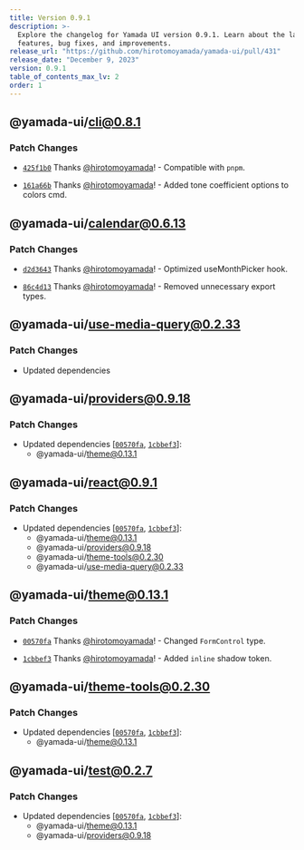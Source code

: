 ```yaml
---
title: Version 0.9.1
description: >-
  Explore the changelog for Yamada UI version 0.9.1. Learn about the latest
  features, bug fixes, and improvements.
release_url: "https://github.com/hirotomoyamada/yamada-ui/pull/431"
release_date: "December 9, 2023"
version: 0.9.1
table_of_contents_max_lv: 2
order: 1
---
```


## @yamada-ui/cli@0.8.1

### Patch Changes

- [`425f1b0`](https://github.com/hirotomoyamada/yamada-ui/commit/425f1b02d4dfa2d63b5baad56e26e07ab1fdfb35) Thanks [@hirotomoyamada](https://github.com/hirotomoyamada)! - Compatible with `pnpm`.

- [`161a66b`](https://github.com/hirotomoyamada/yamada-ui/commit/161a66bd5b48bbd0739fe5e28e1ecd92be0800b9) Thanks [@hirotomoyamada](https://github.com/hirotomoyamada)! - Added tone coefficient options to colors cmd.

## @yamada-ui/calendar@0.6.13

### Patch Changes

- [`d2d3643`](https://github.com/hirotomoyamada/yamada-ui/commit/d2d3643893dc1fd43d88ae26cb28a7057ee936e1) Thanks [@hirotomoyamada](https://github.com/hirotomoyamada)! - Optimized useMonthPicker hook.

- [`86c4d13`](https://github.com/hirotomoyamada/yamada-ui/commit/86c4d139bfbda9af2ffadfccc8543f37341b2187) Thanks [@hirotomoyamada](https://github.com/hirotomoyamada)! - Removed unnecessary export types.

## @yamada-ui/use-media-query@0.2.33

### Patch Changes

- Updated dependencies

## @yamada-ui/providers@0.9.18

### Patch Changes

- Updated dependencies \[[`00570fa`](https://github.com/hirotomoyamada/yamada-ui/commit/00570faf38843ff2786f3750594d32fae86edadc), [`1cbbef3`](https://github.com/hirotomoyamada/yamada-ui/commit/1cbbef31657f9aff7a46d960ff4d47246d2ba453)]:
  - @yamada-ui/theme@0.13.1

## @yamada-ui/react@0.9.1

### Patch Changes

- Updated dependencies \[[`00570fa`](https://github.com/hirotomoyamada/yamada-ui/commit/00570faf38843ff2786f3750594d32fae86edadc), [`1cbbef3`](https://github.com/hirotomoyamada/yamada-ui/commit/1cbbef31657f9aff7a46d960ff4d47246d2ba453)]:
  - @yamada-ui/theme@0.13.1
  - @yamada-ui/providers@0.9.18
  - @yamada-ui/theme-tools@0.2.30
  - @yamada-ui/use-media-query@0.2.33

## @yamada-ui/theme@0.13.1

### Patch Changes

- [`00570fa`](https://github.com/hirotomoyamada/yamada-ui/commit/00570faf38843ff2786f3750594d32fae86edadc) Thanks [@hirotomoyamada](https://github.com/hirotomoyamada)! - Changed `FormControl` type.

- [`1cbbef3`](https://github.com/hirotomoyamada/yamada-ui/commit/1cbbef31657f9aff7a46d960ff4d47246d2ba453) Thanks [@hirotomoyamada](https://github.com/hirotomoyamada)! - Added `inline` shadow token.

## @yamada-ui/theme-tools@0.2.30

### Patch Changes

- Updated dependencies \[[`00570fa`](https://github.com/hirotomoyamada/yamada-ui/commit/00570faf38843ff2786f3750594d32fae86edadc), [`1cbbef3`](https://github.com/hirotomoyamada/yamada-ui/commit/1cbbef31657f9aff7a46d960ff4d47246d2ba453)]:
  - @yamada-ui/theme@0.13.1

## @yamada-ui/test@0.2.7

### Patch Changes

- Updated dependencies \[[`00570fa`](https://github.com/hirotomoyamada/yamada-ui/commit/00570faf38843ff2786f3750594d32fae86edadc), [`1cbbef3`](https://github.com/hirotomoyamada/yamada-ui/commit/1cbbef31657f9aff7a46d960ff4d47246d2ba453)]:
  - @yamada-ui/theme@0.13.1
  - @yamada-ui/providers@0.9.18

